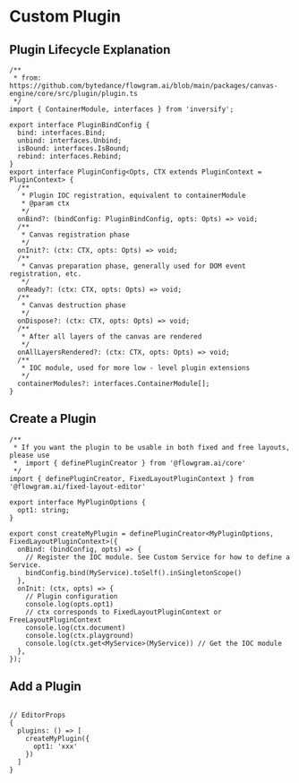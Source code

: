 # Custom Plugin

## Plugin Lifecycle Explanation

```tsx pure
/**
 * from: https://github.com/bytedance/flowgram.ai/blob/main/packages/canvas-engine/core/src/plugin/plugin.ts
 */
import { ContainerModule, interfaces } from 'inversify';

export interface PluginBindConfig {
  bind: interfaces.Bind;
  unbind: interfaces.Unbind;
  isBound: interfaces.IsBound;
  rebind: interfaces.Rebind;
}
export interface PluginConfig<Opts, CTX extends PluginContext = PluginContext> {
  /**
   * Plugin IOC registration, equivalent to containerModule
   * @param ctx
   */
  onBind?: (bindConfig: PluginBindConfig, opts: Opts) => void;
  /**
   * Canvas registration phase
   */
  onInit?: (ctx: CTX, opts: Opts) => void;
  /**
   * Canvas preparation phase, generally used for DOM event registration, etc.
   */
  onReady?: (ctx: CTX, opts: Opts) => void;
  /**
   * Canvas destruction phase
   */
  onDispose?: (ctx: CTX, opts: Opts) => void;
  /**
   * After all layers of the canvas are rendered
   */
  onAllLayersRendered?: (ctx: CTX, opts: Opts) => void;
  /**
   * IOC module, used for more low - level plugin extensions
   */
  containerModules?: interfaces.ContainerModule[];
}

```

## Create a Plugin

```tsx pure
/**
 * If you want the plugin to be usable in both fixed and free layouts, please use
 *  import { definePluginCreator } from '@flowgram.ai/core'
 */
import { definePluginCreator, FixedLayoutPluginContext } from '@flowgram.ai/fixed-layout-editor'

export interface MyPluginOptions {
  opt1: string;
}

export const createMyPlugin = definePluginCreator<MyPluginOptions, FixedLayoutPluginContext>({
  onBind: (bindConfig, opts) => {
    // Register the IOC module. See Custom Service for how to define a Service.
    bindConfig.bind(MyService).toSelf().inSingletonScope()
  },
  onInit: (ctx, opts) => {
    // Plugin configuration
    console.log(opts.opt1)
    // ctx corresponds to FixedLayoutPluginContext or FreeLayoutPluginContext
    console.log(ctx.document)
    console.log(ctx.playground)
    console.log(ctx.get<MyService>(MyService)) // Get the IOC module
  },
});
```

## Add a Plugin

```tsx pure title="use-editor-props.ts"

// EditorProps
{
  plugins: () => [
    createMyPlugin({
      opt1: 'xxx'
    })
  ]
}
```

